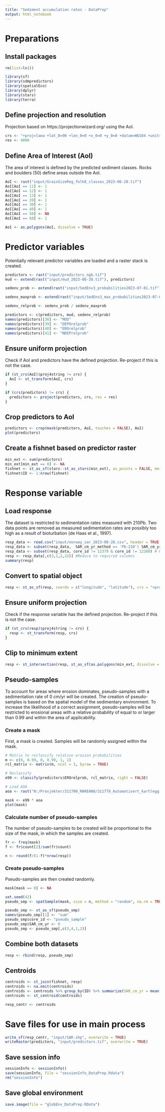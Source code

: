 ```yaml
---
title: "Sediment accumulation rates - DataPrep"
output: html_notebook
---
```


# Preparations

## Install packages

```r
rm(list=ls())

library(sf)
library(sdmpredictors)
library(spatialEco)
library(dplyr)
library(stars)
library(terra)
```


## Define projection and resolution

Projection based on https://projectionwizard.org/ using the AoI.

```r
crs <- "+proj=laea +lat_0=90 +lon_0=0 +x_0=0 +y_0=0 +datum=WGS84 +units=m +no_defs" 
res <- 4000
```


## Define Area of Interest (AoI)

The area of interest is defined by the predicted sediment classes. Rocks and boulders (50) define areas outside the AoI.

```r
AoI <- rast("input/GrainSizeReg_folk8_classes_2023-06-28.tif")
AoI[AoI == 11] <- 1
AoI[AoI == 12] <- 1
AoI[AoI == 13] <- 1
AoI[AoI == 20] <- 1
AoI[AoI == 30] <- 1
AoI[AoI == 40] <- 1
AoI[AoI == 50] <- NA
AoI[AoI == 60] <- 1

AoI <- as.polygons(AoI, dissolve = TRUE)
```


# Predictor variables

Potentially relevant predictor variables are loaded and a raster stack is created.

```r
predictors <- rast("input/predictors_ngb.tif")
mud <- extend(rast("input/mud_2023-06-30.tif"), predictors)

sedenv_prob <- extend(rast("input/SedEnv3_probabilities2023-07-01.tif"), predictors)

sedenv_maxprob <- extend(rast("input/SedEnv3_max_probabilities2023-07-01.tif"), predictors)

sedenv_relprob <- sedenv_prob / sedenv_maxprob

predictors <- c(predictors, mud, sedenv_relprob)
names(predictors)[38] <- "MUD"
names(predictors)[39] <- "DEPOrelprob"
names(predictors)[40] <- "EROrelprob"
names(predictors)[41] <- "NDEPrelprob"
```


## Ensure uniform projection

Check if AoI and predictors have the defined projection. Re-project if this is not the case.

```r
if (st_crs(AoI)$proj4string != crs) {
  AoI <- st_transform(AoI, crs)
}

if (crs(predictors) != crs) {
  predictors <- project(predictors, crs, res = res)
}
```


## Crop predictors to AoI

```r
predictors <- crop(mask(predictors, AoI, touches = FALSE), AoI)
plot(predictors)
```


## Create a fishnet based on predictor raster

```r
min_ext <- sum(predictors)
min_ext[min_ext == 0] <- NA
fishnet <- st_as_sf(stars::st_as_stars(min_ext), as_points = FALSE, merge = FALSE)
fishnet$ID <- 1:nrow(fishnet)
```


# Response variable

## Load response

The dataset is restricted to sedimentation rates measured with 210Pb. Two data points are removed as measured sedimentation rates are possibly too high as a result of bioturbation (de Haas et al., 1997).

```r
resp_data <- read.csv("input/norway_sar_2023-08-28.csv", header = TRUE, sep = ",")
resp_data <- subset(resp_data,  SAR_cm_yr_method == 'Pb-210'| SAR_cm_yr_method == 'Pb-210 CFCS' | SAR_cm_yr_method == 'Pb-210 CIC' | SAR_cm_yr_method == 'Pb-210 CRS' | SAR_cm_yr_method == 'Pb-210 Cs-137' | SAR_cm_yr_method == 'Pb-210 Cs-137 CFCS') # Retain only sedimentation rates based on Pb-210
resp_data <- subset(resp_data, core_id != 12379 & core_id != 12380) # Rates possibly too high due to bioturbation
resp <- resp_data[,c(3,1,2,22)] #Reduce to required columns
summary(resp)
```


## Convert to spatial object

```r
resp <- st_as_sf(resp, coords = c("longitude", "latitude"), crs = "+proj=longlat +datum=WGS84 +no_defs")
```


## Ensure uniform projection

Check if the response variable has the defined projection. Re-project if this is not the case.

```r
if (st_crs(resp)$proj4string != crs) {
  resp <- st_transform(resp, crs)
}
```


## Clip to minimum extent

```r
resp <- st_intersection(resp, st_as_sf(as.polygons(min_ext, dissolve = TRUE)))
```


## Pseudo-samples

To account for areas where erosion dominates, pseudo-samples with a sedimentation rate of 0 cm/yr will be created. The creation of pseudo-samples is based on the spatial model of the sedimentary environment. To increase the likelihood of a correct assignment, pseudo-samples will be restricted to erosional areas with a relative probability of equal to or larger than 0.99 and within the area of applicability.

### Create a mask

First, a mask is created. Samples will be randomly assigned within the mask.

```r
# Matrix to reclassify relative erosion probabilities
m <- c(0, 0.99, 0, 0.99, 1, 1)
rcl_matrix <- matrix(m, ncol = 3, byrow = TRUE)

# Reclassify
e99 <- classify(predictors$EROrelprob, rcl_matrix, right = FALSE)

# Load AOA
aoa <- rast("N:/Prosjekter/311700_MAREANO/311778_Automatisert_kartlegging/Sedimentasjon/R/SedEnv/output/SedEnv3_AOA2023-07-01.tif")

mask <- e99 * aoa
plot(mask)
```


### Calculate number of pseudo-samples

The number of pseudo-samples to be created will be proportional to the size of the mask, in which the samples are created.

```r
fr <- freq(mask)
f <- fr$count[2]/sum(fr$count)

n <- round(f/(1-f)*nrow(resp))
```


### Create pseudo-samples

Pseudo-samples are then created randomly.

```r
mask[mask == 0] <- NA

set.seed(42)
pseudo_smp <- spatSample(mask, size = n, method = "random", na.rm = TRUE, as.points = TRUE)

pseudo_smp <- st_as_sf(pseudo_smp)
names(pseudo_smp)[1] <- "sum"
pseudo_smp$core_id <- "pseudo_sample"
pseudo_smp$SAR_cm_yr <- 0
pseudo_smp <- pseudo_smp[,c(3,4,1,2)]
```


## Combine both datasets

```r
resp <- rbind(resp, pseudo_smp)
```


## Centroids

```r
centroids <- st_join(fishnet, resp)
centroids <- na.omit(centroids)
centroids <- centroids %>% group_by(ID) %>% summarize(SAR_cm_yr = mean(SAR_cm_yr, na.rm = TRUE))
centroids <- st_centroid(centroids)

resp_centr <- centroids
```


# Save files for use in main process

```r
write_sf(resp_centr, "input/SAR.shp", overwrite = TRUE)
writeRaster(predictors, "input/predictors.tif", overwrite = TRUE)
```


## Save session info

```r
sessionInfo <- sessionInfo()
save(sessionInfo, file = "sessionInfo_DataPrep.Rdata")
rm("sessionInfo")
```


## Save global environment

```r
save.image(file = "globEnv_DataPrep.RData")
```


